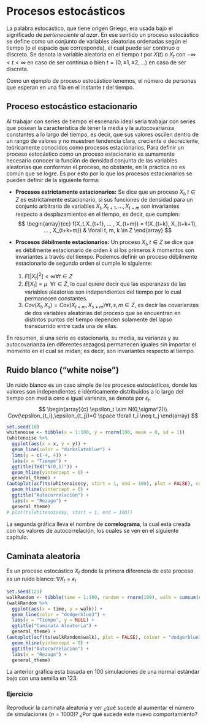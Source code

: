 # Procesos estocásticos

La palabra estocástico, que tiene origen Griego, era usada bajo el significado de *perteneciente al azar*. En ese sentido un proceso estocástico se define como un conjunto de variables aleatorias ordenadas según el tiempo (o el espacio que corresponda), el cual puede ser continuo o discreto.
Se denota la variable aleatoria en el tiempo $t$ por $X(t)$ o $X_t$ con $-\infty < t < \infty$ en caso de ser continua o bien $t = (0, \pm1, \pm2, ... )$ en caso de ser discreta.

Como un ejemplo de proceso estocástico tenemos, el número de personas que esperan en una fila en el instante $t$ del tiempo.

## Proceso estocástico estacionario

Al trabajar con series de tiempo el escenario ideal sería trabajar con series que posean la característica de tener la media y la autocovarianza constantes a lo largo del tiempo, es decir, que sus valores oscilen dentro de un rango de valores y no muestren tendencia clara, creciente o decreciente, teóricamente conocidos como procesos estacionarios. Para definir un proceso estocástico como un proceso estacionario es sumamente necesario conocer la función de densidad conjunta de las variables aleatorias que conforman el proceso, no obstante, en la práctica no es común que se logre. Es por esto por lo que los procesos estacionarios se pueden definir de la siguiente forma:

+ **Procesos estrictamente estacionarios:** Se dice que un proceso $X_t, t \in Z$ es estrictamente estacionario, si sus funciones de densidad para un conjunto arbitrario de variables $X_t,X_{t+1}, ... , X_{t+m}$ son invariantes respecto a desplazamientos en el tiempo, es decir, que cumplen:
$$
\begin{array}{cc}
f(X_t,X_{t+1}, ... , X_{t+m}) = f(X_{t+k}, X_{t+k+1}, ... , X_{t+k+m}) & \forall t, m, k \in Z
\end{array}
$$

+ **Procesos débilmente estacionarios:** Un proceso $X_t,t\in Z$ se dice que es débilmente estacionario de orden $k$ si los primeros $k$ momentos son invariantes a través del tiempo. Podemos definir un proceso débilmente estacionario de segundo orden si cumple lo siguiente:
  1. $E\left[|X_t|^2\right]< \infty \forall t \in Z$
  2. $E[X_t] = \mu \ \ \forall t \in Z$, lo cual quiere decir que las esperanzas de las variables aleatorias son independientes del tiempo por lo cual permanecen constantes.
  3. $Cov(X_t,X_s) = Cov (X_{t+m}, X_{s+m}) \forall t, s, m \in Z$, es decir las covarianzas de dos variables aleatorias del proceso que se encuentran en distintos puntos del tiempo dependen solamente del lapso transcurrido entre cada una de ellas.

En resumen, si una serie es estacionaria, su media, su varianza y su autocovarianza (en diferentes rezagos) permanecen iguales sin importar el momento en el cual se midan; es decir, son invariantes respecto al tiempo.

## Ruido blanco ("white noise")

Un ruido blanco es un caso simple de los procesos estocásticos, donde los valores son independientes e idénticamente distribuidos a lo largo del tiempo con media cero e igual varianza, se denota por $\epsilon_t$.
$$
\begin{array}{c}
\epsilon_t \sim N(0,\sigma^2)\\
Cov(\epsilon_{t_i},\epsilon_{t_j})=0 \space \forall t_i \neq t_j
\end{array}
$$

```r
set.seed(10)
whitenoise <- tibble(x = 1:100, y = rnorm(100, mean = 0, sd = 1))
(whitenoise %>%
  ggplot(aes(x = x, y = y)) +
  geom_line(color = "darkslateblue") + 
  lims(y = c(-4, 4)) + 
  labs(x = "Tiempo") +
  ggtitle(TeX("N(0,1)")) + 
  geom_hline(yintercept = 0) +
  general_theme) +
(autoplot(acf(ts(whitenoise$y, start = 1, end = 100), plot = FALSE), colour = "darkslateblue") +
  geom_hline(yintercept = 0) +
  ggtitle("Autocorrelación") +
  labs(x = "Rezago") + 
  general_theme) 
# plot(ts(whitenoise$y, start = 1, end = 100))
```

La segunda gráfica lleva el nombre de **correlograma**, la cual esta creada con los valores de autocorrelación, los cuales se ven en el siguiente capítulo.

## Caminata aleatoria

Es un proceso estocástico $X_t$ donde la primera diferencia de este proceso es un ruido blanco: $\nabla X_{t} = \epsilon_t$

```r
set.seed(123)
walkRandom <- tibble(time = 1:100, random = rnorm(100), walk = cumsum(random))
(walkRandom %>%
  ggplot(aes(x = time, y = walk)) +
  geom_line(color = "dodgerblue3") + 
  labs(x = "Tiempo", y = NULL) +
  ggtitle("Caminata Aleatoria") +
  general_theme) + 
(autoplot(acf(ts(walkRandom$walk), plot = FALSE), colour = "dodgerblue3") +
  geom_hline(yintercept = 0) +
  ggtitle("Autocorrelación") +
  labs(x = "Rezago") + 
  general_theme)
```

La anterior gráfica esta basada en 100 simulaciones de una normal estándar bajo con una semilla en 123.

### Ejercicio
Reproducir la caminata aleatoria y ver ¿qué sucede al aumentar el número de simulaciones $(n=1000)$? ¿Por qué sucede este nuevo comportamiento?
